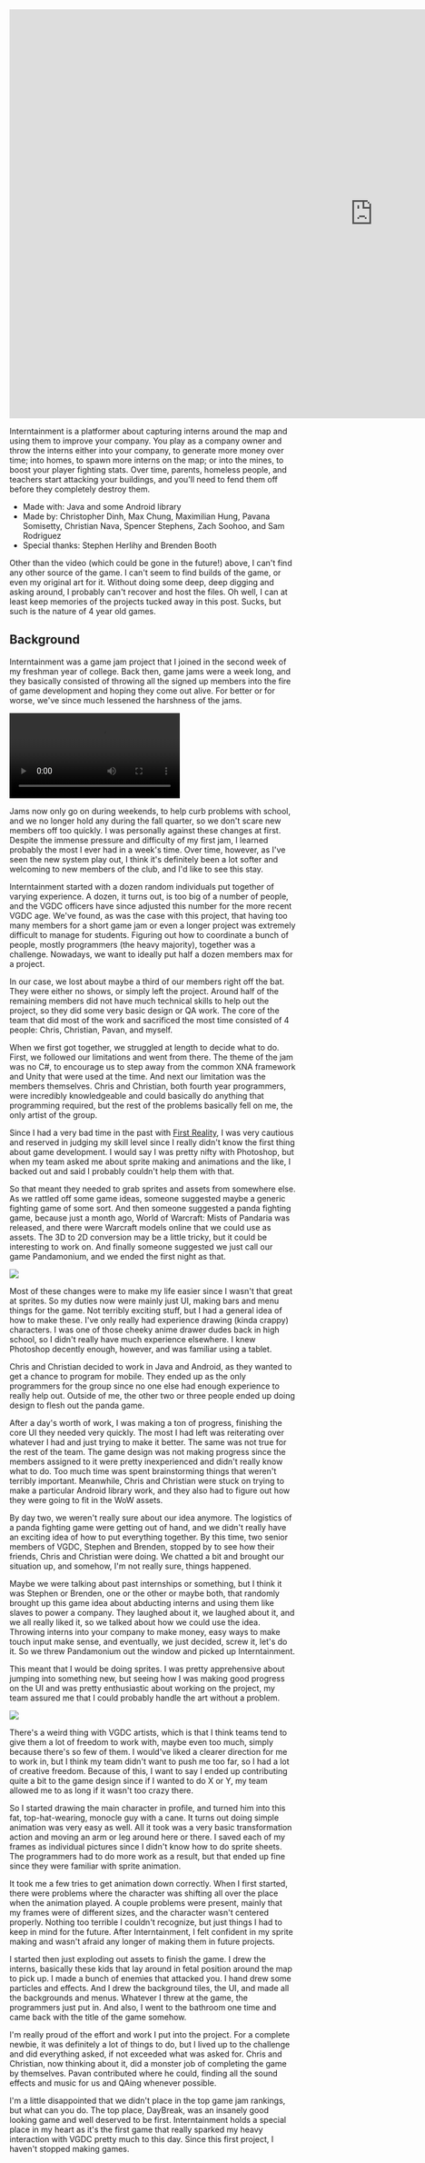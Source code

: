 <iframe
  width="1280"
  height="720"
  src="https://www.youtube.com/embed/nDSqOd1huIY"
  frameBorder="0"
  allowFullScreen=""
></iframe>

Interntainment is a platformer about capturing interns around the map and using them to improve your company. You play as a company owner and throw the interns either into your company, to generate more money over time; into homes, to spawn more interns on the map; or into the mines, to boost your player fighting stats. Over time, parents, homeless people, and teachers start attacking your buildings, and you'll need to fend them off before they completely destroy them.

- Made with: Java and some Android library
- Made by: Christopher Dinh, Max Chung, Maximilian Hung, Pavana Somisetty, Christian Nava, Spencer Stephens, Zach Soohoo, and Sam Rodriguez
- Special thanks: Stephen Herlihy and Brenden Booth

Other than the video (which could be gone in the future!) above, I can't find any other source of the game. I can't seem to find builds of the game, or even my original art for it. Without doing some deep, deep digging and asking around, I probably can't recover and host the files. Oh well, I can at least keep memories of the projects tucked away in this post. Sucks, but such is the nature of 4 year old games.

## Background

Interntainment was a game jam project that I joined in the second week of my freshman year of college. Back then, game jams were a week long, and they basically consisted of throwing all the signed up members into the fire of game development and hoping they come out alive. For better or for worse, we've since much lessened the harshness of the jams.

<video autoPlay loop controls>
  <source src="https://maxrchung-rails.s3.amazonaws.com/uploads/fly_to_fire.webm" />
</video>

Jams now only go on during weekends, to help curb problems with school, and we no longer hold any during the fall quarter, so we don't scare new members off too quickly. I was personally against these changes at first. Despite the immense pressure and difficulty of my first jam, I learned probably the most I ever had in a week's time. Over time, however, as I've seen the new system play out, I think it's definitely been a lot softer and welcoming to new members of the club, and I'd like to see this stay.

Interntainment started with a dozen random individuals put together of varying experience. A dozen, it turns out, is too big of a number of people, and the VGDC officers have since adjusted this number for the more recent VGDC age. We've found, as was the case with this project, that having too many members for a short game jam or even a longer project was extremely difficult to manage for students. Figuring out how to coordinate a bunch of people, mostly programmers (the heavy majority), together was a challenge. Nowadays, we want to ideally put half a dozen members max for a project.

In our case, we lost about maybe a third of our members right off the bat. They were either no shows, or simply left the project. Around half of the remaining members did not have much technical skills to help out the project, so they did some very basic design or QA work. The core of the team that did most of the work and sacrificed the most time consisted of 4 people: Chris, Christian, Pavan, and myself.

When we first got together, we struggled at length to decide what to do. First, we followed our limitations and went from there. The theme of the jam was no C#, to encourage us to step away from the common XNA framework and Unity that were used at the time. And next our limitation was the members themselves. Chris and Christian, both fourth year programmers, were incredibly knowledgeable and could basically do anything that programming required, but the rest of the problems basically fell on me, the only artist of the group.

Since I had a very bad time in the past with [First Reality](http://maxrchung.com/projects/firstreality), I was very cautious and reserved in judging my skill level since I really didn't know the first thing about game development. I would say I was pretty nifty with Photoshop, but when my team asked me about sprite making and animations and the like, I backed out and said I probably couldn't help them with that.

So that meant they needed to grab sprites and assets from somewhere else. As we rattled off some game ideas, someone suggested maybe a generic fighting game of some sort. And then someone suggested a panda fighting game, because just a month ago, World of Warcraft: Mists of Pandaria was released, and there were Warcraft models online that we could use as assets. The 3D to 2D conversion may be a little tricky, but it could be interesting to work on. And finally someone suggested we just call our game Pandamonium, and we ended the first night as that.

<img src="https://maxrchung-rails.s3.amazonaws.com/uploads/wow_panda.jpg" />

Most of these changes were to make my life easier since I wasn't that great at sprites. So my duties now were mainly just UI, making bars and menu things for the game. Not terribly exciting stuff, but I had a general idea of how to make these. I've only really had experience drawing (kinda crappy) characters. I was one of those cheeky anime drawer dudes back in high school, so I didn't really have much experience elsewhere. I knew Photoshop decently enough, however, and was familiar using a tablet.

Chris and Christian decided to work in Java and Android, as they wanted to get a chance to program for mobile. They ended up as the only programmers for the group since no one else had enough experience to really help out. Outside of me, the other two or three people ended up doing design to flesh out the panda game.

After a day's worth of work, I was making a ton of progress, finishing the core UI they needed very quickly. The most I had left was reiterating over whatever I had and just trying to make it better. The same was not true for the rest of the team. The game design was not making progress since the members assigned to it were pretty inexperienced and didn't really know what to do. Too much time was spent brainstorming things that weren't terribly important. Meanwhile, Chris and Christian were stuck on trying to make a particular Android library work, and they also had to figure out how they were going to fit in the WoW assets.

By day two, we weren't really sure about our idea anymore. The logistics of a panda fighting game were getting out of hand, and we didn't really have an exciting idea of how to put everything together. By this time, two senior members of VGDC, Stephen and Brenden, stopped by to see how their friends, Chris and Christian were doing. We chatted a bit and brought our situation up, and somehow, I'm not really sure, things happened.

Maybe we were talking about past internships or something, but I think it was Stephen or Brenden, one or the other or maybe both, that randomly brought up this game idea about abducting interns and using them like slaves to power a company. They laughed about it, we laughed about it, and we all really liked it, so we talked about how we could use the idea. Throwing interns into your company to make money, easy ways to make touch input make sense, and eventually, we just decided, screw it, let's do it. So we threw Pandamonium out the window and picked up Interntainment.

This meant that I would be doing sprites. I was pretty apprehensive about jumping into something new, but seeing how I was making good progress on the UI and was pretty enthusiastic about working on the project, my team assured me that I could probably handle the art without a problem.

<img src="https://maxrchung-rails.s3.amazonaws.com/uploads/sprite.png" />

There's a weird thing with VGDC artists, which is that I think teams tend to give them a lot of freedom to work with, maybe even too much, simply because there's so few of them. I would've liked a clearer direction for me to work in, but I think my team didn't want to push me too far, so I had a lot of creative freedom. Because of this, I want to say I ended up contributing quite a bit to the game design since if I wanted to do X or Y, my team allowed me to as long if it wasn't too crazy there.

So I started drawing the main character in profile, and turned him into this fat, top-hat-wearing, monocle guy with a cane. It turns out doing simple animation was very easy as well. All it took was a very basic transformation action and moving an arm or leg around here or there. I saved each of my frames as individual pictures since I didn't know how to do sprite sheets. The programmers had to do more work as a result, but that ended up fine since they were familiar with sprite animation.

It took me a few tries to get animation down correctly. When I first started, there were problems where the character was shifting all over the place when the animation played. A couple problems were present, mainly that my frames were of different sizes, and the character wasn't centered properly. Nothing too terrible I couldn't recognize, but just things I had to keep in mind for the future. After Interntainment, I felt confident in my sprite making and wasn't afraid any longer of making them in future projects.

I started then just exploding out assets to finish the game. I drew the interns, basically these kids that lay around in fetal position around the map to pick up. I made a bunch of enemies that attacked you. I hand drew some particles and effects. And I drew the background tiles, the UI, and made all the backgrounds and menus. Whatever I threw at the game, the programmers just put in. And also, I went to the bathroom one time and came back with the title of the game somehow.

I'm really proud of the effort and work I put into the project. For a complete newbie, it was definitely a lot of things to do, but I lived up to the challenge and did everything asked, if not exceeded what was asked for. Chris and Christian, now thinking about it, did a monster job of completing the game by themselves. Pavan contributed where he could, finding all the sound effects and music for us and QAing whenever possible.

I'm a little disappointed that we didn't place in the top game jam rankings, but what can you do. The top place, DayBreak, was an insanely good looking game and well deserved to be first. Interntainment holds a special place in my heart as it's the first game that really sparked my heavy interaction with VGDC pretty much to this day. Since this first project, I haven't stopped making games.
